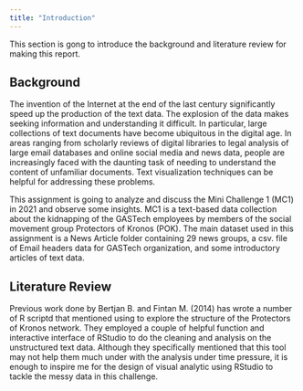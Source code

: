 ```yaml
---
title: "Introduction"
---
```



This section is gong to introduce the background and literature review for making this report.

## Background
The invention of the Internet at the end of the last century significantly speed up the production of the text data. The explosion of the data makes seeking information and understanding it difficult. In particular, large collections of text documents have become ubiquitous in the digital age. In areas ranging from scholarly reviews of digital libraries to legal analysis of large email databases and online social media and news data, people are increasingly faced with the daunting task of needing to understand the content of unfamiliar documents. Text visualization techniques can be helpful for addressing these problems.

This assignment is going to analyze and discuss the Mini Challenge 1 (MC1) in 2021 and observe some insights. MC1 is a text-based data collection about the kidnapping of the GASTech employees by members of the social movement group Protectors of Kronos (POK). The main dataset used in this assignment is a News Article folder containing 29 news groups, a csv. file of Email headers data for GASTech organization, and some introductory articles of text data. 

## Literature Review
Previous work done by Bertjan B. and Fintan M. (2014) has wrote a number of R scriptd that mentioned using to explore the structure of the Protectors of Kronos network. They employed a couple of helpful function and interactive interface of RStudio to do the cleaning and analysis on the unstructured text data. Although they specifically mentioned that this tool may not help them much under with the analysis under time pressure, it is enough to inspire me for the design of visual analytic using RStudio to tackle the messy data in this challenge. 
